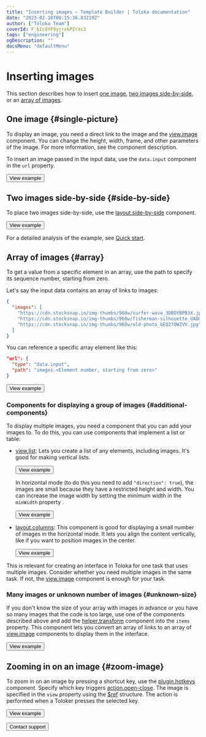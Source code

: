 ```yaml
---
title: "Inserting images — Template Builder | Toloka documentation"
date: "2023-02-10T09:15:36.832192"
author: ["Toloka Team"]
coverId: F_bIcOYF9yjrxkPZrXc3
tags: ["engineering"]
ogDescription: ""
docsMenu: "defaultMenu"
---
```



# Inserting images

This section describes how to insert [one image](/docs/template-builder/operations/insert-images), [two images side-by-side](/docs/template-builder/operations/insert-images), or an [array of images](/docs/template-builder/operations/insert-images).

<TolokaTbSourceAddMedia/>

## One image {#single-picture}

To display an image, you need a direct link to the image and the [view.image](/docs/template-builder/reference/view.image) component. You can change the height, width, frame, and other parameters of the image. For more information, see the component description.

To insert an image passed in the input data, use the `data.input` component in the `url` property.

<Button themeColor="light" view="default" size="l" type="link" url="https://ya.cc/t/zDwELDM23ttBiT">View example</Button>

## Two images side-by-side {#side-by-side}

To place two images side-by-side, use the [layout.side-by-side](/docs/template-builder/reference/layout.side-by-side) component.

<Button themeColor="light" view="default" size="l" type="link" url="https://ya.cc/t/ZdGClef13ttEz8">View example</Button>

 For a detailed analysis of the example, see [Quick start](/docs/template-builder/quickstart).

## Array of images {#array}

To get a value from a specific element in an array, use the path to specify its sequence number, starting from zero.

Let's say the input data contains an array of links to images:

```json
{
  "images": [
    "https://cdn.stocksnap.io/img-thumbs/960w/surfer-wave_3DBOYBPB3X.jpg",
    "https://cdn.stocksnap.io/img-thumbs/960w/fisherman-silhouette_UADULRRHEK.jpg",
    "https://cdn.stocksnap.io/img-thumbs/960w/old-photo_GEQ27OWZVV.jpg"
  ]
}
```

You can reference a specific array element like this:

```json
"url": {
  "type": "data.input",
  "path": "images.<Element number, starting from zero>"
}
```

<Button themeColor="light" view="default" size="l" type="link" url="https://ya.cc/t/V44snIfa3ttBb2">View example</Button>

### Components for displaying a group of images {#additional-components}

To display multiple images, you need a component that you can add your images to. To do this, you can use components that implement a list or table:

- [view.list](/docs/template-builder/reference/view.list): Lets you create a list of any elements, including images. It's good for making vertical lists.

    <Button themeColor="light" view="default" size="l" type="link" url="https://ya.cc/t/V44snIfa3ttBb2">View example</Button>

    In horizontal mode (to do this you need to add `"direction": true`), the images are small because they have a restricted height and width. You can increase the image width by setting the minimum width in the `minWidth` property .

    <Button themeColor="light" view="default" size="l" type="link" url="https://ya.cc/t/VBzpJKCp3ttBpt">View example</Button>

- [layout.columns](/docs/template-builder/reference/layout.columns): This component is good for displaying a small number of images in the horizontal mode. It lets you align the content vertically, like if you want to position images in the center.

    <Button themeColor="light" view="default" size="l" type="link" url="https://ya.cc/t/zZHgwLrX3ttBrK">View example</Button>

<Note mode="note" title="Note">

This is relevant for creating an interface in Toloka for one task that uses multiple images. Consider whether you need multiple images in the same task. If not, the [view.image](/docs/template-builder/reference/view.image) component is enough for your task.

</Note>

### Many images or unknown number of images {#unknown-size}

If you don't know the size of your array with images in advance or you have so many images that the code is too large, use one of the components described above and add the [helper.transform](/docs/template-builder/reference/helper.transform) component into the `items` property. This component lets you convert an array of links to an array of [view.image](/docs/template-builder/reference/view.image) components to display them in the interface.

<Button themeColor="light" view="default" size="l" type="link" url="https://ya.cc/t/IqTqGpfg3ttBtA">View example</Button>

## Zooming in on an image {#zoom-image}

To zoom in on an image by pressing a shortcut key, use the [plugin.hotkeys](/docs/template-builder/reference/plugin.hotkeys) component. Specify which key triggers [action.open-close](/docs/template-builder/reference/action.open-close). The image is specified in the `view` property using the [$ref](/docs/template-builder/best-practices/reuse) structure. The action is performed when a Toloker presses the selected key.

<Button themeColor="light" view="default" size="l" type="link" url="https://ya.cc/t/xdavUyAN3ttEzb">View example</Button>

<p></p>

<Button themeColor="light" view="default" size="l" type="link" url="/docs/guide/troubleshooting/support?form-source=template-builder-operations-insert-images">Contact support</Button>

